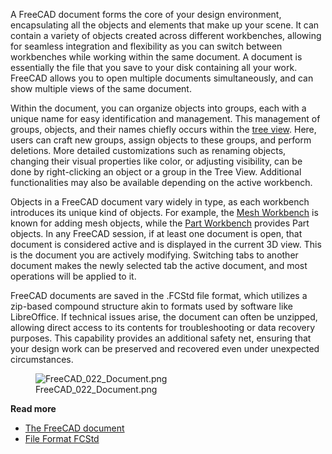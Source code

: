 <languages/>
<translate>

<!--T:12-->
{{Docnav
|[[Manual:Navigating_in_the_3D_view|Navigating in the 3D view]]
|[[Manual:Parametric_objects|Parametric objects]]
|[[Manual:Introduction|Manual start]]
|IconL=
|IconR=
|IconC=Crystal_Clear_manual.png
}}

</translate>
{{Manual:TOC}}
<translate>

<!--T:2-->
A FreeCAD document forms the core of your design environment, encapsulating all the objects and elements that make up your scene. It can contain a variety of objects created across different workbenches, allowing for seamless integration and flexibility as you can switch between workbenches while working within the same document. A document is essentially the file that you save to your disk containing all your work. FreeCAD allows you to open multiple documents simultaneously, and can show multiple views of the same document.

<!--T:4-->
Within the document, you can organize objects into groups, each with a unique name for easy identification and management. This management of groups, objects, and their names chiefly occurs within the [[tree_view|tree view]]. Here, users can craft new groups, assign objects to these groups, and perform deletions. More detailed customizations such as renaming objects, changing their visual properties like color, or adjusting visibility, can be done by right-clicking an object or a group in the Tree View. Additional functionalities may also be available depending on the active workbench.

<!--T:6-->
Objects in a FreeCAD document vary widely in type, as each workbench introduces its unique kind of objects. For example, the [[Mesh_Workbench|Mesh Workbench]] is known for adding mesh objects, while the [[Part_Workbench|Part Workbench]] provides Part objects. In any FreeCAD session, if at least one document is open, that document is considered active and is displayed in the current 3D view. This is the document you are actively modifying. Switching tabs to another document makes the newly selected tab the active document, and most operations will be applied to it.

<!--T:8-->
FreeCAD documents are saved in the .FCStd file format, which utilizes a zip-based compound structure akin to formats used by software like LibreOffice. If technical issues arise, the document can often be unzipped, allowing direct access to its contents for troubleshooting or data recovery purposes. This capability provides an additional safety net, ensuring that your design work can be preserved and recovered even under unexpected circumstances.

<!--T:5-->
[[Image:FreeCAD_022_Document.png]]

<!--T:9-->
'''Read more'''

<!--T:10-->
* [[Document_structure|The FreeCAD document]]
* [[File_Format_FCStd|File Format FCStd]]


<!--T:13-->
{{Docnav
|[[Manual:Navigating_in_the_3D_view|Navigating in the 3D view]]
|[[Manual:Parametric_objects|Parametric objects]]
|[[Manual:Introduction|Manual start]]
|IconL=
|IconR=
|IconC=Crystal_Clear_manual.png
}}

</translate>